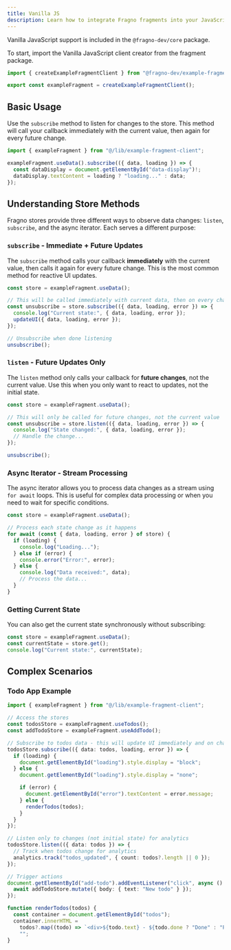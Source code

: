 ```yaml
---
title: Vanilla JS
description: Learn how to integrate Fragno fragments into your JavaScript frontend
---
```


Vanilla JavaScript support is included in the `@fragno-dev/core` package.

To start, import the Vanilla JavaScript client creator from the fragment package.

```typescript title="lib/example-fragment-client.ts"
import { createExampleFragmentClient } from "@fragno-dev/example-fragment/vanilla";

export const exampleFragment = createExampleFragmentClient();
```

## Basic Usage

Use the `subscribe` method to listen for changes to the store. This method will call your callback
immediately with the current value, then again for every future change.

```typescript title="main.ts"
import { exampleFragment } from "@/lib/example-fragment-client";

exampleFragment.useData().subscribe(({ data, loading }) => {
  const dataDisplay = document.getElementById("data-display")!;
  dataDisplay.textContent = loading ? "loading..." : data;
});
```

## Understanding Store Methods

Fragno stores provide three different ways to observe data changes: `listen`, `subscribe`, and the
async iterator. Each serves a different purpose:

### `subscribe` - Immediate + Future Updates

The `subscribe` method calls your callback **immediately** with the current value, then calls it
again for every future change. This is the most common method for reactive UI updates.

```typescript
const store = exampleFragment.useData();

// This will be called immediately with current data, then on every change
const unsubscribe = store.subscribe(({ data, loading, error }) => {
  console.log("Current state:", { data, loading, error });
  updateUI({ data, loading, error });
});

// Unsubscribe when done listening
unsubscribe();
```

### `listen` - Future Updates Only

The `listen` method only calls your callback for **future changes**, not the current value. Use this
when you only want to react to updates, not the initial state.

```typescript
const store = exampleFragment.useData();

// This will only be called for future changes, not the current value
const unsubscribe = store.listen(({ data, loading, error }) => {
  console.log("State changed:", { data, loading, error });
  // Handle the change...
});

unsubscribe();
```

### Async Iterator - Stream Processing

The async iterator allows you to process data changes as a stream using `for await` loops. This is
useful for complex data processing or when you need to wait for specific conditions.

```typescript
const store = exampleFragment.useData();

// Process each state change as it happens
for await (const { data, loading, error } of store) {
  if (loading) {
    console.log("Loading...");
  } else if (error) {
    console.error("Error:", error);
  } else {
    console.log("Data received:", data);
    // Process the data...
  }
}
```

### Getting Current State

You can also get the current state synchronously without subscribing:

```typescript
const store = exampleFragment.useData();
const currentState = store.get();
console.log("Current state:", currentState);
```

## Complex Scenarios

### Todo App Example

```typescript title="main.js"
import { exampleFragment } from "@/lib/example-fragment-client";

// Access the stores
const todosStore = exampleFragment.useTodos();
const addTodoStore = exampleFragment.useAddTodo();

// Subscribe to todos data - this will update UI immediately and on changes
todosStore.subscribe(({ data: todos, loading, error }) => {
  if (loading) {
    document.getElementById("loading").style.display = "block";
  } else {
    document.getElementById("loading").style.display = "none";

    if (error) {
      document.getElementById("error").textContent = error.message;
    } else {
      renderTodos(todos);
    }
  }
});

// Listen only to changes (not initial state) for analytics
todosStore.listen(({ data: todos }) => {
  // Track when todos change for analytics
  analytics.track("todos_updated", { count: todos?.length || 0 });
});

// Trigger actions
document.getElementById("add-todo").addEventListener("click", async () => {
  await addTodoStore.mutate({ body: { text: "New todo" } });
});

function renderTodos(todos) {
  const container = document.getElementById("todos");
  container.innerHTML =
    todos?.map((todo) => `<div>${todo.text} - ${todo.done ? "Done" : "Pending"}</div>`).join("") ||
    "";
}
```
